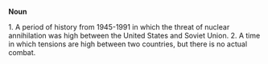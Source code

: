 '''Noun'''

1. A period of history from 1945-1991 in which the threat of nuclear annihilation was high between the United States and Soviet Union.
2. A time in which tensions are high between two countries, but there is no actual combat.
